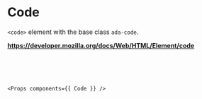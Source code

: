 <!-- Packages -->

<!-- Components -->

<!-- Metadata -->
<Meta title='Atoms/Code' component={Code} />  

# Code

`<code>` element with the base class `ada-code`.

**https://developer.mozilla.org/docs/Web/HTML/Element/code**

<Preview>
  <Story name='Default'>
    <Code />
  </Story>
</Preview>

<Props components={{ Code }} />
